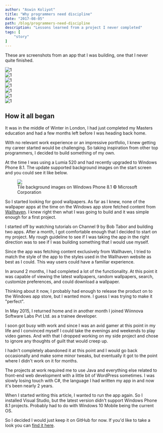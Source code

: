 ```yaml
---
author: "Aswin Koliyot"
title: "Why programmers need discipline"
date: "2017-08-05"
path: /blog/programmers-need-discipline
description: "Lessons learned from a project I never completed"
tags: [
	"story"
]
---
```



These are screenshots from an app that I was building, one that I never quite finished.

<LightboxWrapper>
  <div className="asdf">
    <div><img src={ImageDetails1} alt="1" /></div>
    <div><img src={ImageDetails2} alt="1" /></div>
    <div><img src={ImageProperties} alt="1" /></div>
    <div><img src={Latest} alt="1" /></div>
    <div><img src={Random} alt="1" /></div>
    <div><img src={Search} alt="1" /></div>
    <div><img src={Settings} alt="1" /></div>
  </div>
</LightboxWrapper>

## How it all began
It was in the middle of Winter in London, I had just completed my Masters education and had a few months left before I was heading back home. 

With no relevant work experience or an impressive portfolio, I knew getting my career started would be challenging. So taking inspiration from other top programmers, I decided to build something of my own. 

At the time I was using a Lumia 520 and had recently upgraded to Windows Phone 8.1. The update supported background images on the start screen and you could see it like below. 

<figure>
  <img src={TilesWithBg} />
  <figcaption>Tile background images on Windows Phone 8.1 © Microsoft Corporation</figcaption>
</figure>

So I started looking for good wallpapers. As far as I knew, none of the wallpaper apps at the time on the Windows app store fetched content from [Wallhaven](http://wallhaven.cc/). I knew right then what I was going to build and it was simple enough for a first project. 

I started off by watching tutorials on Channel 9 by Bob Tabor and building two apps. After a month, I got comfortable enough that I decided to start on my project. My rough guideline to see if I was taking the app in the right direction was to see if I was building something that I would use myself. 

Since the app was fetching content exclusively from Wallhaven, I tried to match the style of the app to the styles used in the Wallhaven website as best as I could. This way users could have a familiar experience.

In around 2 months, I had completed a lot of the functionality. At this point it was capable of viewing the latest wallpapers, random wallpapers, search, customize preferences, and could download a wallpaper.

Thinking about it now, I probably had enough to release the product on to the Windows app store, but I wanted more. I guess I was trying to make it "perfect". 

In May 2015, I returned home and in another month I joined Wiinnova Software Labs Pvt Ltd. as a trainee developer.

I soon got busy with work and since I was an avid gamer at this point in my life and I convinced myself I could take the evenings and weekends to play video games. And with that I dropped working on my side project and chose to ignore any thoughts of guilt that would creep up.

I hadn't completely abandoned it at this point and I would go back occasionally and make some minor tweaks, but eventually it got to the point where I didn't work on it for months.

The projects at work required me to use Java and everything else related to front-end web development with a little bit of WordPress sometimes. I was slowly losing touch with C#, the language I had written my app in and now it's been nearly 2 years. 

When I started writing this article, I wanted to run the app again. So I installed Visual Studio, but the latest version didn't support Windows Phone 8.1 projects. Probably had to do with Windows 10 Mobile being the current OS. 

So I decided I would just keep it on GitHub for now. If you'd like to take a look you can [find it here](https://github.com/akoliyot/wallhaven).